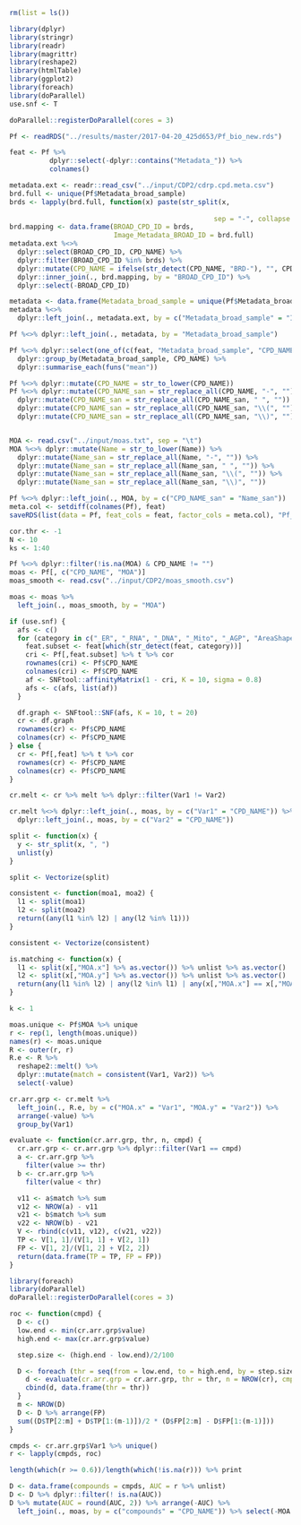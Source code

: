```r
rm(list = ls())

library(dplyr)
library(stringr)
library(readr)
library(magrittr)
library(reshape2)
library(htmlTable)
library(ggplot2)
library(foreach)
library(doParallel)
use.snf <- T

doParallel::registerDoParallel(cores = 3)

Pf <- readRDS("../results/master/2017-04-20_425d653/Pf_bio_new.rds")

feat <- Pf %>%
          dplyr::select(-dplyr::contains("Metadata_")) %>%
          colnames()

metadata.ext <- readr::read_csv("../input/CDP2/cdrp.cpd.meta.csv")
brd.full <- unique(Pf$Metadata_broad_sample)
brds <- lapply(brd.full, function(x) paste(str_split(x,
                                                                             "-")[[1]][1:2],
                                                   sep = "-", collapse = "-")) %>% unlist()
brd.mapping <- data.frame(BROAD_CPD_ID = brds,
                          Image_Metadata_BROAD_ID = brd.full)
metadata.ext %<>%
  dplyr::select(BROAD_CPD_ID, CPD_NAME) %>%
  dplyr::filter(BROAD_CPD_ID %in% brds) %>%
  dplyr::mutate(CPD_NAME = ifelse(str_detect(CPD_NAME, "BRD-"), "", CPD_NAME)) %>%
  dplyr::inner_join(., brd.mapping, by = "BROAD_CPD_ID") %>%
  dplyr::select(-BROAD_CPD_ID)

metadata <- data.frame(Metadata_broad_sample = unique(Pf$Metadata_broad_sample))
metadata %<>%
  dplyr::left_join(., metadata.ext, by = c("Metadata_broad_sample" = "Image_Metadata_BROAD_ID"))

Pf %<>% dplyr::left_join(., metadata, by = "Metadata_broad_sample")

Pf %<>% dplyr::select(one_of(c(feat, "Metadata_broad_sample", "CPD_NAME"))) %>%
  dplyr::group_by(Metadata_broad_sample, CPD_NAME) %>%
  dplyr::summarise_each(funs("mean"))

Pf %<>% dplyr::mutate(CPD_NAME = str_to_lower(CPD_NAME))
Pf %<>% dplyr::mutate(CPD_NAME_san = str_replace_all(CPD_NAME, "-", "")) %>%
  dplyr::mutate(CPD_NAME_san = str_replace_all(CPD_NAME_san, " ", "")) %>%
  dplyr::mutate(CPD_NAME_san = str_replace_all(CPD_NAME_san, "\\(", "")) %>%
  dplyr::mutate(CPD_NAME_san = str_replace_all(CPD_NAME_san, "\\)", ""))


MOA <- read.csv("../input/moas.txt", sep = "\t")
MOA %<>% dplyr::mutate(Name = str_to_lower(Name)) %>%
  dplyr::mutate(Name_san = str_replace_all(Name, "-", "")) %>%
  dplyr::mutate(Name_san = str_replace_all(Name_san, " ", "")) %>%
  dplyr::mutate(Name_san = str_replace_all(Name_san, "\\(", "")) %>%
  dplyr::mutate(Name_san = str_replace_all(Name_san, "\\)", ""))

Pf %<>% dplyr::left_join(., MOA, by = c("CPD_NAME_san" = "Name_san"))
meta.col <- setdiff(colnames(Pf), feat)
saveRDS(list(data = Pf, feat_cols = feat, factor_cols = meta.col), "Pf_annotated.rds")

```

```r

cor.thr <- -1
N <- 10
ks <- 1:40

Pf %<>% dplyr::filter(!is.na(MOA) & CPD_NAME != "")
moas <- Pf[, c("CPD_NAME", "MOA")]
moas_smooth <- read.csv("../input/CDP2/moas_smooth.csv")

moas <- moas %>%
  left_join(., moas_smooth, by = "MOA")

if (use.snf) {
  afs <- c()
  for (category in c("_ER", "_RNA", "_DNA", "_Mito", "_AGP", "AreaShape")) {
    feat.subset <- feat[which(str_detect(feat, category))]
    cri <- Pf[,feat.subset] %>% t %>% cor
    rownames(cri) <- Pf$CPD_NAME
    colnames(cri) <- Pf$CPD_NAME
    af <- SNFtool::affinityMatrix(1 - cri, K = 10, sigma = 0.8)
    afs <- c(afs, list(af))
  }

  df.graph <- SNFtool::SNF(afs, K = 10, t = 20)
  cr <- df.graph
  rownames(cr) <- Pf$CPD_NAME
  colnames(cr) <- Pf$CPD_NAME
} else {
  cr <- Pf[,feat] %>% t %>% cor
  rownames(cr) <- Pf$CPD_NAME
  colnames(cr) <- Pf$CPD_NAME
}

cr.melt <- cr %>% melt %>% dplyr::filter(Var1 != Var2)

cr.melt %<>% dplyr::left_join(., moas, by = c("Var1" = "CPD_NAME")) %>%
  dplyr::left_join(., moas, by = c("Var2" = "CPD_NAME"))

split <- function(x) {
  y <- str_split(x, ", ")
  unlist(y)
}

split <- Vectorize(split)

consistent <- function(moa1, moa2) {
  l1 <- split(moa1)
  l2 <- split(moa2)
  return((any(l1 %in% l2) | any(l2 %in% l1)))
}

consistent <- Vectorize(consistent)

is.matching <- function(x) {
  l1 <- split(x[,"MOA.x"] %>% as.vector()) %>% unlist %>% as.vector()
  l2 <- split(x[,"MOA.y"] %>% as.vector()) %>% unlist %>% as.vector()
  return(any(l1 %in% l2) | any(l2 %in% l1) | any(x[,"MOA.x"] == x[,"MOA.y"]))
}

k <- 1

moas.unique <- Pf$MOA %>% unique
r <- rep(1, length(moas.unique))
names(r) <- moas.unique
R <- outer(r, r)
R.e <- R %>%
  reshape2::melt() %>%
  dplyr::mutate(match = consistent(Var1, Var2)) %>%
  select(-value)

cr.arr.grp <- cr.melt %>%
  left_join(., R.e, by = c("MOA.x" = "Var1", "MOA.y" = "Var2")) %>%
  arrange(-value) %>%
  group_by(Var1)

evaluate <- function(cr.arr.grp, thr, n, cmpd) {
  cr.arr.grp <- cr.arr.grp %>% dplyr::filter(Var1 == cmpd)
  a <- cr.arr.grp %>%
    filter(value >= thr)
  b <- cr.arr.grp %>%
    filter(value < thr)

  v11 <- a$match %>% sum
  v12 <- NROW(a) - v11
  v21 <- b$match %>% sum
  v22 <- NROW(b) - v21
  V <- rbind(c(v11, v12), c(v21, v22))
  TP <- V[1, 1]/(V[1, 1] + V[2, 1])
  FP <- V[1, 2]/(V[1, 2] + V[2, 2])
  return(data.frame(TP = TP, FP = FP))
}

library(foreach)
library(doParallel)
doParallel::registerDoParallel(cores = 3)

roc <- function(cmpd) {
  D <- c()
  low.end <- min(cr.arr.grp$value)
  high.end <- max(cr.arr.grp$value)

  step.size <- (high.end - low.end)/2/100

  D <- foreach (thr = seq(from = low.end, to = high.end, by = step.size), .combine = rbind) %dopar% {
    d <- evaluate(cr.arr.grp = cr.arr.grp, thr = thr, n = NROW(cr), cmpd = cmpd)
    cbind(d, data.frame(thr = thr))
  }
  m <- NROW(D)
  D <- D %>% arrange(FP)
  sum((D$TP[2:m] + D$TP[1:(m-1)])/2 * (D$FP[2:m] - D$FP[1:(m-1)]))
}

cmpds <- cr.arr.grp$Var1 %>% unique()
r <- lapply(cmpds, roc)

length(which(r >= 0.6))/length(which(!is.na(r))) %>% print

D <- data.frame(compounds = cmpds, AUC = r %>% unlist)
D <- D %>% dplyr::filter(! is.na(AUC))
D %>% mutate(AUC = round(AUC, 2)) %>% arrange(-AUC) %>%
  left_join(., moas, by = c("compounds" = "CPD_NAME")) %>% select(-MOA.Group) %>% htmlTable::htmlTable()

```